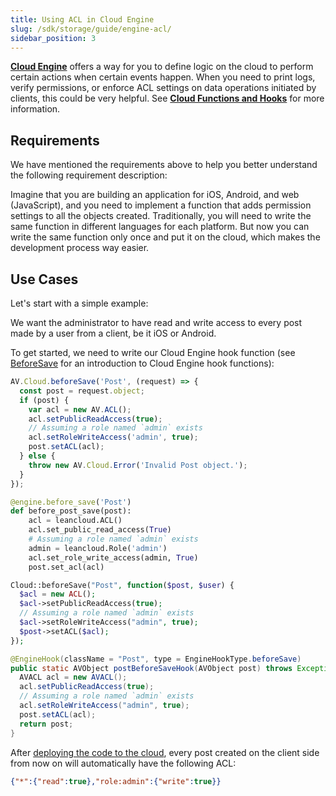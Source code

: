 ```yaml
---
title: Using ACL in Cloud Engine
slug: /sdk/storage/guide/engine-acl/
sidebar_position: 3
---
```



**[Cloud Engine](https://developer.taptap.cn/docs/en/sdk/engine/overview/)** offers a way for you to define logic on the cloud to perform certain actions when certain events happen. When you need to print logs, verify permissions, or enforce ACL settings on data operations initiated by clients, this could be very helpful. See **[Cloud Functions and Hooks](/v3/sdk/engine/functions/getting-started/)** for more information.

## Requirements

We have mentioned the requirements above to help you better understand the following requirement description:

Imagine that you are building an application for iOS, Android, and web (JavaScript), and you need to implement a function that adds permission settings to all the objects created. Traditionally, you will need to write the same function in different languages for each platform. But now you can write the same function only once and put it on the cloud, which makes the development process way easier.

## Use Cases

Let's start with a simple example:

We want the administrator to have read and write access to every post made by a user from a client, be it iOS or Android.

To get started, we need to write our Cloud Engine hook function (see [BeforeSave](/v3/sdk/engine/functions/guides/#beforesave) for an introduction to Cloud Engine hook functions):

<Tabs>

<TabItem value="nodejs" label="Node.js" default>

```js
AV.Cloud.beforeSave('Post', (request) => {
  const post = request.object;
  if (post) {
    var acl = new AV.ACL();
    acl.setPublicReadAccess(true);
    // Assuming a role named `admin` exists
    acl.setRoleWriteAccess('admin', true);
    post.setACL(acl);
  } else {
    throw new AV.Cloud.Error('Invalid Post object.');
  }
});
```

</TabItem>

<TabItem value="python" label="Python">

```python
@engine.before_save('Post')
def before_post_save(post):
    acl = leancloud.ACL()
    acl.set_public_read_access(True)
    # Assuming a role named `admin` exists
    admin = leancloud.Role('admin')
    acl.set_role_write_access(admin, True)
    post.set_acl(acl)
```

</TabItem>

<TabItem value="php" label="PHP">

```php
Cloud::beforeSave("Post", function($post, $user) {
  $acl = new ACL();
  $acl->setPublicReadAccess(true);
  // Assuming a role named `admin` exists
  $acl->setRoleWriteAccess("admin", true);
  $post->setACL($acl);
});
```

</TabItem>

<TabItem value="java" label="Java">

```java
@EngineHook(className = "Post", type = EngineHookType.beforeSave)
public static AVObject postBeforeSaveHook(AVObject post) throws Exception {
  AVACL acl = new AVACL();
  acl.setPublicReadAccess(true);
  // Assuming a role named `admin` exists
  acl.setRoleWriteAccess("admin", true);
  post.setACL(acl);
  return post;
}
```

</TabItem>

</Tabs>

After [deploying the code to the cloud](/v3/sdk/engine/functions/getting-started/#deploy-to-cloud-engine), every post created on the client side from now on will automatically have the following ACL:

```json
{"*":{"read":true},"role:admin":{"write":true}}
```
